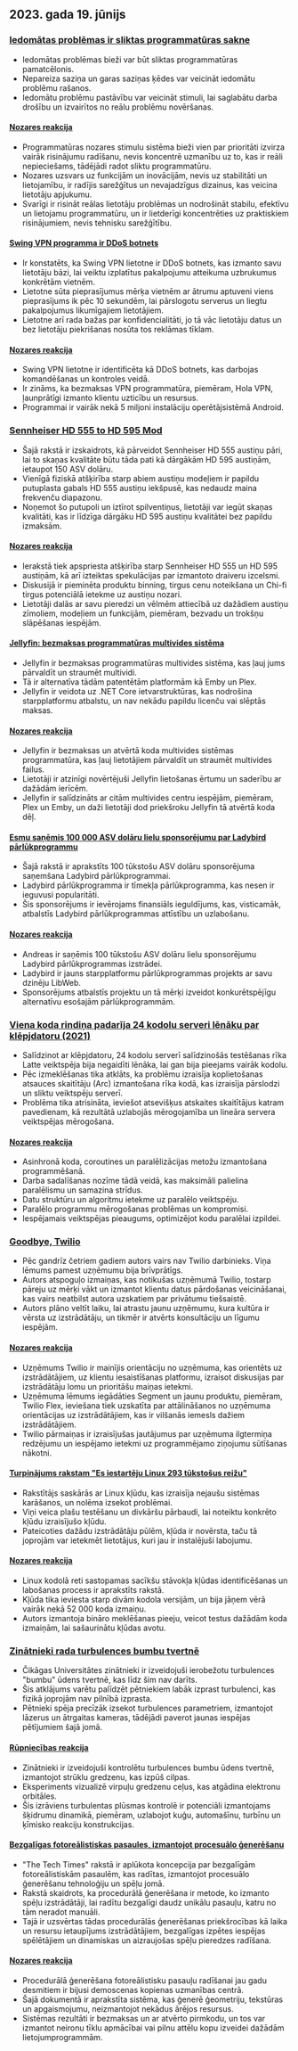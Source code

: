 

<CallToAction />

<Steps>

## 2023. gada 19. jūnijs

### [Iedomātas problēmas ir sliktas programmatūras sakne](https://cerebralab.com/Imaginary_Problems_Are_the_Root_of_Bad_Software)

- Iedomātas problēmas bieži var būt sliktas programmatūras pamatcēlonis.
- Nepareiza saziņa un garas saziņas ķēdes var veicināt iedomātu problēmu rašanos.
- Iedomātu problēmu pastāvību var veicināt stimuli, lai saglabātu darba drošību un izvairītos no reālu problēmu novēršanas.

#### [Nozares reakcija](http://news.ycombinator.com/item?id=36380711)

- Programmatūras nozares stimulu sistēma bieži vien par prioritāti izvirza vairāk risinājumu radīšanu, nevis koncentrē uzmanību uz to, kas ir reāli nepieciešams, tādējādi radot sliktu programmatūru.
- Nozares uzsvars uz funkcijām un inovācijām, nevis uz stabilitāti un lietojamību, ir radījis sarežģītus un nevajadzīgus dizainus, kas veicina lietotāju apjukumu.
- Svarīgi ir risināt reālas lietotāju problēmas un nodrošināt stabilu, efektīvu un lietojamu programmatūru, un ir lietderīgi koncentrēties uz praktiskiem risinājumiem, nevis tehnisku sarežģītību.

#### [Swing VPN programma ir DDoS botnets](https://lecromee.github.io/posts/swing_vpn_ddosing_sites/)

- Ir konstatēts, ka Swing VPN lietotne ir DDoS botnets, kas izmanto savu lietotāju bāzi, lai veiktu izplatītus pakalpojumu atteikuma uzbrukumus konkrētām vietnēm.
- Lietotne sūta pieprasījumus mērķa vietnēm ar ātrumu aptuveni viens pieprasījums ik pēc 10 sekundēm, lai pārslogotu serverus un liegtu pakalpojumus likumīgajiem lietotājiem.
- Lietotne arī rada bažas par konfidencialitāti, jo tā vāc lietotāju datus un bez lietotāju piekrišanas nosūta tos reklāmas tīklam.

#### [Nozares reakcija](http://news.ycombinator.com/item?id=36382700)

- Swing VPN lietotne ir identificēta kā DDoS botnets, kas darbojas komandēšanas un kontroles veidā.
- Ir zināms, ka bezmaksas VPN programmatūra, piemēram, Hola VPN, ļaunprātīgi izmanto klientu uzticību un resursus.
- Programmai ir vairāk nekā 5 miljoni instalāciju operētājsistēmā Android.

### [Sennheiser HD 555 to HD 595 Mod](http://mikebeauchamp.com/misc/sennheiser-hd-555-to-hd-595-mod/)

- Šajā rakstā ir izskaidrots, kā pārveidot Sennheiser HD 555 austiņu pāri, lai to skaņas kvalitāte būtu tāda pati kā dārgākām HD 595 austiņām, ietaupot 150 ASV dolāru.
- Vienīgā fiziskā atšķirība starp abiem austiņu modeļiem ir papildu putuplasta gabals HD 555 austiņu iekšpusē, kas nedaudz maina frekvenču diapazonu.
- Noņemot šo putupoli un iztīrot spilventiņus, lietotāji var iegūt skaņas kvalitāti, kas ir līdzīga dārgāku HD 595 austiņu kvalitātei bez papildu izmaksām.

#### [Nozares reakcija](http://news.ycombinator.com/item?id=36377875)

- Ierakstā tiek apspriesta atšķirība starp Sennheiser HD 555 un HD 595 austiņām, kā arī izteiktas spekulācijas par izmantoto draiveru izcelsmi.
- Diskusijā ir pieminēta produktu binning, tirgus cenu noteikšana un Chi-fi tirgus potenciālā ietekme uz austiņu nozari.
- Lietotāji dalās ar savu pieredzi un vēlmēm attiecībā uz dažādiem austiņu zīmoliem, modeļiem un funkcijām, piemēram, bezvadu un trokšņu slāpēšanas iespējām.

#### [Jellyfin: bezmaksas programmatūras multivides sistēma](https://github.com/jellyfin/jellyfin)

- Jellyfin ir bezmaksas programmatūras multivides sistēma, kas ļauj jums pārvaldīt un straumēt multividi.
- Tā ir alternatīva tādām patentētām platformām kā Emby un Plex.
- Jellyfin ir veidota uz .NET Core ietvarstruktūras, kas nodrošina starpplatformu atbalstu, un nav nekādu papildu licenču vai slēptās maksas.

#### [Nozares reakcija](http://news.ycombinator.com/item?id=36378689)

- Jellyfin ir bezmaksas un atvērtā koda multivides sistēmas programmatūra, kas ļauj lietotājiem pārvaldīt un straumēt multivides failus.
- Lietotāji ir atzinīgi novērtējuši Jellyfin lietošanas ērtumu un saderību ar dažādām ierīcēm.
- Jellyfin ir salīdzināts ar citām multivides centru iespējām, piemēram, Plex un Emby, un daži lietotāji dod priekšroku Jellyfin tā atvērtā koda dēļ.

#### [Esmu saņēmis 100 000 ASV dolāru lielu sponsorējumu par Ladybird pārlūkprogrammu](https://twitter.com/awesomekling/status/1670298370550779905)

- Šajā rakstā ir aprakstīts 100 tūkstošu ASV dolāru sponsorējuma saņemšana Ladybird pārlūkprogrammai.
- Ladybird pārlūkprogramma ir tīmekļa pārlūkprogramma, kas nesen ir ieguvusi popularitāti.
- Šis sponsorējums ir ievērojams finansiāls ieguldījums, kas, visticamāk, atbalstīs Ladybird pārlūkprogrammas attīstību un uzlabošanu.

#### [Nozares reakcija](http://news.ycombinator.com/item?id=36377805)

- Andreas ir saņēmis 100 tūkstošu ASV dolāru lielu sponsorējumu Ladybird pārlūkprogrammas izstrādei.
- Ladybird ir jauns starpplatformu pārlūkprogrammas projekts ar savu dzinēju LibWeb.
- Sponsorējums atbalstīs projektu un tā mērķi izveidot konkurētspējīgu alternatīvu esošajām pārlūkprogrammām.

### [Viena koda rindiņa padarīja 24 kodolu serveri lēnāku par klēpjdatoru (2021)](https://pkolaczk.github.io/server-slower-than-a-laptop/)

- Salīdzinot ar klēpjdatoru, 24 kodolu serverī salīdzinošās testēšanas rīka Latte veiktspēja bija negaidīti lēnāka, lai gan bija pieejams vairāk kodolu.
- Pēc izmeklēšanas tika atklāts, ka problēmu izraisīja koplietošanas atsauces skaitītāju (Arc) izmantošana rīka kodā, kas izraisīja pārslodzi un sliktu veiktspēju serverī.
- Problēma tika atrisināta, ieviešot atsevišķus atskaites skaitītājus katram pavedienam, kā rezultātā uzlabojās mērogojamība un lineāra servera veiktspējas mērogošana.

#### [Nozares reakcija](http://news.ycombinator.com/item?id=36376669)

- Asinhronā koda, coroutines un paralēlizācijas metožu izmantošana programmēšanā.
- Darba sadalīšanas nozīme tādā veidā, kas maksimāli palielina paralēlismu un samazina strīdus.
- Datu struktūru un algoritmu ietekme uz paralēlo veiktspēju.
- Paralēlo programmu mērogošanas problēmas un kompromisi.
- Iespējamais veiktspējas pieaugums, optimizējot kodu paralēlai izpildei.

### [Goodbye, Twilio](https://blog.miguelgrinberg.com/post/goodbye-twilio)

- Pēc gandrīz četriem gadiem autors vairs nav Twilio darbinieks. Viņa lēmums pamest uzņēmumu bija brīvprātīgs.
- Autors atspoguļo izmaiņas, kas notikušas uzņēmumā Twilio, tostarp pāreju uz mērķi vākt un izmantot klientu datus pārdošanas veicināšanai, kas vairs neatbilst autora uzskatiem par privātumu tiešsaistē.
- Autors plāno veltīt laiku, lai atrastu jaunu uzņēmumu, kura kultūra ir vērsta uz izstrādātāju, un tikmēr ir atvērts konsultāciju un līgumu iespējām.

#### [Nozares reakcija](http://news.ycombinator.com/item?id=36382361)

- Uzņēmums Twilio ir mainījis orientāciju no uzņēmuma, kas orientēts uz izstrādātājiem, uz klientu iesaistīšanas platformu, izraisot diskusijas par izstrādātāju lomu un prioritāšu maiņas ietekmi.
- Uzņēmuma lēmums iegādāties Segment un jaunu produktu, piemēram, Twilio Flex, ieviešana tiek uzskatīta par attālināšanos no uzņēmuma orientācijas uz izstrādātājiem, kas ir vilšanās iemesls dažiem izstrādātājiem.
- Twilio pārmaiņas ir izraisījušas jautājumus par uzņēmuma ilgtermiņa redzējumu un iespējamo ietekmi uz programmējamo ziņojumu sūtīšanas nākotni.

#### [Turpinājums rakstam "Es iestartēju Linux 293 tūkstošus reižu"](https://rwmj.wordpress.com/2023/06/18/follow-up-to-i-booted-linux-292612-times/)

- Rakstītājs saskārās ar Linux kļūdu, kas izraisīja nejaušu sistēmas karāšanos, un nolēma izsekot problēmai.
- Viņi veica plašu testēšanu un divkāršu pārbaudi, lai noteiktu konkrēto kļūdu izraisījušo kļūdu.
- Pateicoties dažādu izstrādātāju pūlēm, kļūda ir novērsta, taču tā joprojām var ietekmēt lietotājus, kuri jau ir instalējuši labojumu.

#### [Nozares reakcija](http://news.ycombinator.com/item?id=36379615)

- Linux kodolā reti sastopamas sacīkšu stāvokļa kļūdas identificēšanas un labošanas process ir aprakstīts rakstā.
- Kļūda tika ieviesta starp divām kodola versijām, un bija jāņem vērā vairāk nekā 52 000 koda izmaiņu.
- Autors izmantoja bināro meklēšanas pieeju, veicot testus dažādām koda izmaiņām, lai sašaurinātu kļūdas avotu.

### [Zinātnieki rada turbulences bumbu tvertnē](https://news.uchicago.edu/story/tempest-teacup-uchicago-physicists-make-breakthrough-creating-turbulence)

- Čikāgas Universitātes zinātnieki ir izveidojuši ierobežotu turbulences "bumbu" ūdens tvertnē, kas līdz šim nav darīts.
- Šis atklājums varētu palīdzēt pētniekiem labāk izprast turbulenci, kas fizikā joprojām nav pilnībā izprasta.
- Pētnieki spēja precīzāk izsekot turbulences parametriem, izmantojot lāzerus un ātrgaitas kameras, tādējādi paverot jaunas iespējas pētījumiem šajā jomā.

#### [Rūpniecības reakcija](http://news.ycombinator.com/item?id=36376875)

- Zinātnieki ir izveidojuši kontrolētu turbulences bumbu ūdens tvertnē, izmantojot strūklu gredzenu, kas izpūš cilpas.
- Eksperiments vizualizē virpuļu gredzenu ceļus, kas atgādina elektronu orbitāles.
- Šis izrāviens turbulentas plūsmas kontrolē ir potenciāli izmantojams šķidrumu dinamikā, piemēram, uzlabojot kuģu, automašīnu, turbīnu un ķīmisko reakciju konstrukcijas.

#### [Bezgalīgas fotoreālistiskas pasaules, izmantojot procesuālo ģenerēšanu](https://arxiv.org/abs/2306.09310)

- "The Tech Times" rakstā ir aplūkota koncepcija par bezgalīgām fotoreālistiskām pasaulēm, kas radītas, izmantojot procesuālo ģenerēšanu tehnoloģiju un spēļu jomā.
- Rakstā skaidrots, ka procedurālā ģenerēšana ir metode, ko izmanto spēļu izstrādātāji, lai radītu bezgalīgi daudz unikālu pasauļu, katru no tām neradot manuāli.
- Tajā ir uzsvērtas tādas procedurālās ģenerēšanas priekšrocības kā laika un resursu ietaupījums izstrādātājiem, bezgalīgas izpētes iespējas spēlētājiem un dinamiskas un aizraujošas spēļu pieredzes radīšana.

#### [Nozares reakcija](http://news.ycombinator.com/item?id=36376071)

- Procedurālā ģenerēšana fotoreālistisku pasauļu radīšanai jau gadu desmitiem ir bijusi demoscenas kopienas uzmanības centrā.
- Šajā dokumentā ir aprakstīta sistēma, kas ģenerē ģeometriju, tekstūras un apgaismojumu, neizmantojot nekādus ārējos resursus.
- Sistēmas rezultāti ir bezmaksas un ar atvērto pirmkodu, un tos var izmantot neironu tīklu apmācībai vai pilnu attēlu kopu izveidei dažādām lietojumprogrammām.

</Steps>
